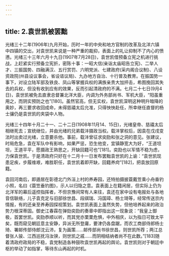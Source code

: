 ```yaml
---
---
---
```

title: 2.袁世凯被罢黜
---




光绪三十二年(1906年)九月开始，历时一年的中央和地方官制的改革及北洋六镇中四镇的交出，对袁世凯来说是一种严重的裁抑，表面上的礼让抑制不了内心的愤懑。光绪三十三年六月十九日(1907年7月28日)，袁世凯借预备立宪之机进行挑战，上赶紧实行预备立宪折，密陈十事：一昭大信(亲诣太庙昭告立宪)、二举人才、三振国势、四融满汉、五行赏罚、六明党派、七建政府(采内阁合议制)、八设资政院(州县设议事会，省设谘议局)、九办地方自治、十行普及教育。在振国势一事下，对设立陆军部及铁良、凤山等掌握兵权的满族亲贵大加抨击，希图挽回其失去的兵权，但没有收到应有的效果，反而引起清政府的不满。七月二十七日(9月4日)，袁世凯被免去直隶总督兼北洋大臣，内调为外务部尚书、军机大臣，“阳虽重用之，而阴实预防之也”[180]。虽然官高，但无实权，袁世凯深明这种明升暗降的奥妙，再三要求收回成命，未得慈禧太后允准，只得怏怏赴任，所幸继任直督的杨士骧仍是袁世凯的夹袋中人物。

光绪三十四年十月二十一、二十二日(1908年11月14、15日)，光绪皇帝、慈禧太后相继死去；宣统继位，并由光绪的兄弟载沣摄政当权。载沣掌权后，因袁在戊戌变法时出卖过光绪，立意要杀他。事前，载沣曾征求奕劻和张之洞的意见。张建议，时局危急，袁在军队中有影响，如果严惩，恐生他变，宜镇静宽大为好，“王道坦坦，王道平平，愿摄政王熟思之，开缺回籍可也”[181]。奕劻也以军情不稳为虑，力保袁世凯。于是清政府只好在十二月十一日发布罢黜袁世凯的上谕：“袁世凯现患足疾，步履维艰，难胜职任，袁世凯着即开缺，回籍养疴”[182]，把袁放回原籍。

袁回河南后，即遁居在彰德北门外洹上村的养寿园，还特拍摄披蓑戴笠乘小舟垂钓小照，名曰《蓑笠垂钓图》，示人以归隐之意。袁表面上在籍闲居，但实际上仍为北洋军的幕后遥控指挥者，不但京豫间常有人来往，袁还在家中设有电报处与各地音信联络，儿子袁克定与旧部徐世昌、段祺瑞、冯国璋、杨士琦等，经常传送京内情报，有的还亲至养寿园探视策划。袁世凯表面上虽然失势，但他培养起来的政治势力根深蒂固。御史江春霖在弹劾奕劻的奏章中即指出这一现象说：“我皇上御极，首罢世凯。奕劻恭顺以听，而其党亦栗栗危惧，中外相庆，以为指日可致太平矣，既而窥见朝廷意主安静，异派无所登庸，要津仍各盘踞，而农工商部侍郎杨士琦、署邮传部侍郎沈云沛，复为画策……邮传部尚书徐世昌，则世凯所荐；两江总督张人骏、江西巡抚冯汝骙，则世凯之戚……而阴相结纳者尚不在此数。”[183]随着清政府政局的不稳，袁党制造各种鼓吹袁世凯再起的舆论。袁世凯则对于朝廷中枢的举动了如指掌，等待东山再起的时机。